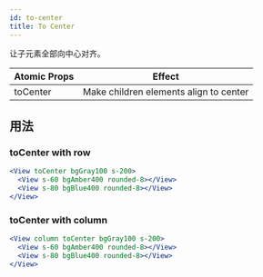 ```yaml
---
id: to-center
title: To Center
---
```


让子元素全部向中心对齐。

| Atomic Props | Effect                                 |
| ------------ | -------------------------------------- |
| toCenter     | Make children elements align to center |

## 用法

### toCenter with row

```jsx live
<View toCenter bgGray100 s-200>
  <View s-60 bgAmber400 rounded-8></View>
  <View s-80 bgBlue400 rounded-8></View>
</View>
```

### toCenter with column

```jsx live
<View column toCenter bgGray100 s-200>
  <View s-60 bgAmber400 rounded-8></View>
  <View s-80 bgBlue400 rounded-8></View>
</View>
```

